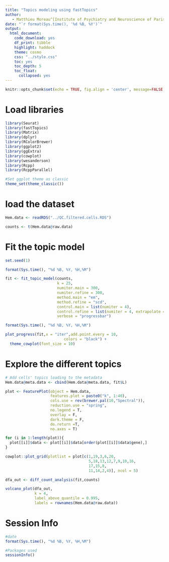 ```yaml
---
title: "Topics modeling using fastTopics"
author:
   - Matthieu Moreau^[Institute of Psychiatry and Neuroscience of Paris, INSERM U1266, 75014, Paris, France, matthieu.moreau@inserm.fr] [![](https://orcid.org/sites/default/files/images/orcid_16x16.png)](https://orcid.org/0000-0002-2592-2373)
date: "`r format(Sys.time(), '%d %B, %Y')`"
output: 
  html_document: 
    code_download: yes
    df_print: tibble
    highlight: haddock
    theme: cosmo
    css: "../style.css"
    toc: yes
    toc_depth: 5
    toc_float:
      collapsed: yes
---
```


```r
knitr::opts_chunk$set(echo = TRUE, fig.align = 'center', message=FALSE, warning=FALSE)
```

# Load libraries

```r
library(Seurat)
library(fastTopics)
library(Matrix)
library(dplyr)
library(RColorBrewer)
library(ggplot2)
library(ggExtra)
library(cowplot)
library(wesanderson)
library(Rcpp)
library(RcppParallel)

#Set ggplot theme as classic
theme_set(theme_classic())
```

# load the dataset

```r
Hem.data <- readRDS("../QC.filtered.cells.RDS")

counts <- t(Hem.data@raw.data)
```

# Fit the topic model

```r
set.seed(1)

format(Sys.time(), "%d %B, %Y, %H,%M")

fit <- fit_topic_model(counts,
                       k = 25,
                       numiter.main = 300,
                       numiter.refine = 300,
                       method.main = "em",
                       method.refine = "scd",
                       control.main = list(numiter = 4),
                       control.refine = list(numiter = 4, extrapolate = TRUE),
                       verbose = "progressbar")

format(Sys.time(), "%d %B, %Y, %H,%M")
```

```r
plot_progress(fit,x = "iter",add.point.every = 10,
                          colors = "black") +
  theme_cowplot(font_size = 10)
```


# Explore the different topics

```r
# Add cells' topics loading to the metadata
Hem.data@meta.data <- cbind(Hem.data@meta.data, fit$L)
```

```r
plot <- FeaturePlot(object = Hem.data,
                    features.plot = paste0("k", 1:40),
                    cols.use = rev(brewer.pal(10,"Spectral")),
                    reduction.use = "spring",
                    no.legend = T,
                    overlay = F,
                    dark.theme = F,
                    do.return =T,
                    no.axes = T)

for (i in 1:length(plot)){
  plot[[i]]$data <- plot[[i]]$data[order(plot[[i]]$data$gene),]
}
```

```r
cowplot::plot_grid(plotlist = plot[c(1,19,3,6,20,
                                     5,18,13,12,7,9,10,16,
                                     17,15,8,
                                     11,14,2,4)], ncol = 5)
```


```r
dfa_out <- diff_count_analysis(fit,counts)
```

```r
volcano_plot(dfa_out,
             k = 4,
             label_above_quantile = 0.995,
             labels = rownames(Hem.data@raw.data))
```


# Session Info

```r
#date
format(Sys.time(), "%d %B, %Y, %H,%M")

#Packages used
sessionInfo()
```